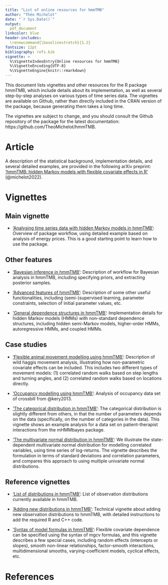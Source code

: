 ```yaml
---
title: "List of online resources for hmmTMB"
author: "Théo Michelot"
date: "`r Sys.Date()`"
output: 
  pdf_document
linkcolor: blue   
header-includes:
  \renewcommand{\baselinestretch}{1.2}
fontsize: 12pt
bibliography: refs.bib
vignette: >
  %\VignetteIndexEntry{Online resources for hmmTMB}
  %\VignetteEncoding{UTF-8}
  %\VignetteEngine{knitr::rmarkdown}
---
```


This document lists vignettes and other resources for the R package hmmTMB, which include details about its implementation, as well as several step-by-step analyses on various types of time series data. The vignettes are available on Github, rather than directly included in the CRAN version of the package, because generating them takes a long time.

The vignettes are subject to change, and you should consult the Github repository of the package for the latest documentation: https://github.com/TheoMichelot/hmmTMB.

# Article

A description of the statistical background, implementation details, and several detailed examples, are provided in the following arXiv preprint: ['hmmTMB: hidden Markov models with flexible covariate effects in R'](https://arxiv.org/abs/2211.14139) (@michelot2022).

# Vignettes

## Main vignette

- ['Analysing time series data with hidden Markov models in hmmTMB'](https://github.com/TheoMichelot/hmmTMB/blob/master/vignettes/hmmTMB_workflow.pdf): Overview of package workflow, using detailed example based on analysis of energy prices. This is a good starting point to learn how to use the package.
 
## Other features
 
 - ['Bayesian inference in hmmTMB'](https://github.com/TheoMichelot/hmmTMB/blob/master/vignettes/hmmTMB_example_stan.pdf): Description of workflow for Bayesian analysis in hmmTMB, including specifying priors, and extracting posterior samples.
 
 - ['Advanced features of hmmTMB'](https://github.com/TheoMichelot/hmmTMB/blob/master/vignettes/hmmTMB_advanced_features.pdf): Description of some other useful functionalities, including (semi-)supervised learning, parameter constraints, selection of initial parameter values, etc.
 
 - ['General dependence structures in hmmTMB'](https://github.com/TheoMichelot/hmmTMB/blob/master/vignettes/hmmTMB_general_structures.pdf): Implementation details for hidden Markov models (HMMs) with non-standard dependence structures, including hidden semi-Markov models, higher-order HMMs, autoregressive HMMs, and coupled HMMs.
 
## Case studies

 - ['Flexible animal movement modelling using hmmTMB'](https://github.com/TheoMichelot/hmmTMB/blob/master/vignettes/hmmTMB_example_movement.pdf): Description of wild haggis movement analysis, illustrating how non-parametric covariate effects can be included. This includes two different types of movement models: (1) correlated random walks based on step lengths and turning angles, and (2) correlated random walks based on locations directly.
 
 - ['Occupancy modelling using hmmTMB'](https://github.com/TheoMichelot/hmmTMB/blob/master/vignettes/hmmTMB_example_occupancy.pdf): Analysis of occupancy data set of crossbill from @kery2013.
 
 - ['The categorical distribution in hmmTMB'](https://github.com/TheoMichelot/hmmTMB/blob/master/vignettes/hmmTMB_example_categorical.pdf): The categorical distribution is slightly different from others, in that the number of parameters depends on the data (specifically, on the number of categories in the data). This vignette shows an example analysis for a data set on patient-therapist interactions from the mHMMbayes package.

 - ['The multivariate normal distribution in hmmTMB'](https://github.com/TheoMichelot/hmmTMB/blob/master/vignettes/hmmTMB_example_mvn.pdf): We illustrate the state-dependent multivariate normal distribution for modelling correlated variables, using time series of log-returns. The vignette describes the formulation in terms of standard deviations and correlation parameters, and compares this approach to using multiple univariate normal distributions.

## Reference vignettes
 
 - ['List of distributions in hmmTMB'](https://github.com/TheoMichelot/hmmTMB/blob/master/vignettes/hmmTMB_dist_list.pdf): List of observation distributions currently available in hmmTMB.
  
 - ['Adding new distributions in hmmTMB'](https://github.com/TheoMichelot/hmmTMB/blob/master/vignettes/hmmTMB_adding_distributions.pdf): Technical vignette about adding new observation distributions to hmmTMB, with detailed instructions to add the required R and C++ code.
 
 - ['Syntax of model formulas in hmmTMB'](https://github.com/TheoMichelot/hmmTMB/blob/master/vignettes/hmmTMB_formula_syntax.pdf): Flexible covariate dependence can be specified using the syntax of mgcv formulas, and this vignette describes a few special cases, including random effects (intercepts or slopes), smooth non-linear relationships, factor-smooth interactions, multidimensional smooths, varying-coefficient models, cyclical effects, etc.

# References